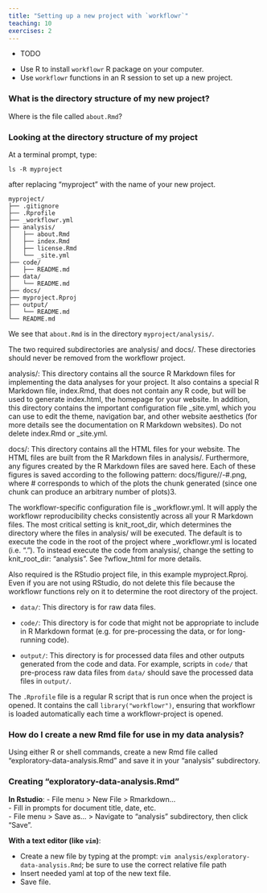 ```yaml
---
title: "Setting up a new project with `workflowr`"
teaching: 10
exercises: 2
---
```


:::::::::::::::::::::::::::::::::::::: questions 


- TODO

::::::::::::::::::::::::::::::::::::::::::::::::

::::::::::::::::::::::::::::::::::::: objectives

- Use R to install `workflowr` R package on your computer.    
- Use `workflowr` functions in an R session to set up a new project.  


::::::::::::::::::::::::::::::::::::::::::::::::









:::::::::::::::::::::::::::::::::::::: challenge

### What is the directory structure of my new project? 

Where is the file called `about.Rmd`? 

:::::::::::::: solution

### Looking at the directory structure of my project

At a terminal prompt, type:

```
ls -R myproject
```

after replacing "myproject" with the name of your new project.

```
myproject/
├── .gitignore
├── .Rprofile
├── _workflowr.yml
├── analysis/
│   ├── about.Rmd
│   ├── index.Rmd
│   ├── license.Rmd
│   └── _site.yml
├── code/
│   ├── README.md
├── data/
│   └── README.md
├── docs/
├── myproject.Rproj
├── output/
│   └── README.md
└── README.md
```

We see that `about.Rmd` is in the directory `myproject/analysis/`.




:::::::::::::::::::::::::

::::::::::::::::::::::::::::::::::::::::::::::::::


The two required subdirectories are analysis/ and docs/. These directories should never be removed from the workflowr project.

analysis/: This directory contains all the source R Markdown files for implementing the data analyses for your project. It also contains a special R Markdown file, index.Rmd, that does not contain any R code, but will be used to generate index.html, the homepage for your website. In addition, this directory contains the important configuration file _site.yml, which you can use to edit the theme, navigation bar, and other website aesthetics (for more details see the documentation on R Markdown websites). Do not delete index.Rmd or _site.yml.


docs/: This directory contains all the HTML files for your website. The HTML files are built from the R Markdown files in analysis/. Furthermore, any figures created by the R Markdown files are saved here. Each of these figures is saved according to the following pattern: docs/figure/<insert Rmd filename>/<insert chunk name>-#.png, where # corresponds to which of the plots the chunk generated (since one chunk can produce an arbitrary number of plots)3.


The workflowr-specific configuration file is _workflowr.yml. It will apply the workflowr reproducibility checks consistently across all your R Markdown files. The most critical setting is knit_root_dir, which determines the directory where the files in analysis/ will be executed. The default is to execute the code in the root of the project where _workflowr.yml is located (i.e. "."). To instead execute the code from analysis/, change the setting to knit_root_dir: "analysis". See ?wflow_html for more details.

Also required is the RStudio project file, in this example myproject.Rproj. Even if you are not using RStudio, do not delete this file because the workflowr functions rely on it to determine the root directory of the project.


* `data/`: This directory is for raw data files.

* `code/`: This directory is for code that might not be appropriate to include
in R Markdown format (e.g. for pre-processing the data, or for long-running
code).

* `output/`: This directory is for processed data files and other
outputs generated from the code and data. For example, scripts in
`code/` that pre-process raw data files from `data/` should save the
processed data files in `output/`.

The `.Rprofile` file is a regular R script that is run once when the project is
opened. It contains the call `library("workflowr")`, ensuring that workflowr is
loaded automatically each time a workflowr-project is opened.


:::::::::::::::::::::::::::::::::::::: challenge

### How do I create a new Rmd file for use in my data analysis?   

Using either R or shell commands, create a new Rmd file called "exploratory-data-analysis.Rmd" and save it in your "analysis" subdirectory. 

:::::::::::::: solution

### Creating "exploratory-data-analysis.Rmd"

**In Rstudio**: 
- File menu > New File > Rmarkdown...   
- Fill in prompts for document title, date, etc.   
- File menu > Save as... > Navigate to "analysis" subdirectory, then click "Save".

**With a text editor (like `vim`)**:

- Create a new file by typing at the prompt: `vim analysis/exploratory-data-analysis.Rmd`; be sure to use the correct relative file path  
- Insert needed yaml at top of the new text file.   
- Save file. 





:::::::::::::::::::::::::

::::::::::::::::::::::::::::::::::::::::::::::::::






